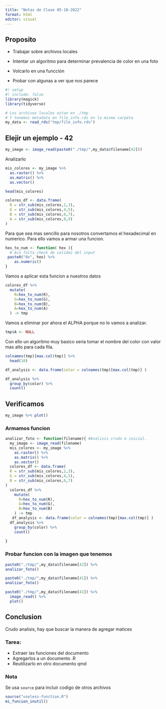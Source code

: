 ```yaml
---
title: "Notas de Clase 05-10-2022"
format: html
editor: visual
---
```


## Proposito

-   Trabajar sobre archivos locales

-   Intentar un algoritmo para determinar prevalencia de color en una foto

-   Volcarlo en una funcción

-   Probar con algunas a ver que nos parece

```r
#! setup
#! include: false
library(magick)
library(tidyverse)
```

```r
# Los archivos locales estan en ./tmp
# Y tenemos metadata en file_info.rds en la misma carpeta
my_data <- read_rds("tmp/file_info.rds")
```

## Elejir un ejemplo - 42

```r
my_image <- image_read(paste0("./tmp/",my_data$filename[42]))
```

Analizarlo

```r
mis_colores <- my_image %>% 
  as.raster() %>% 
  as.matrix() %>% 
  as.vector() 
```

```r
head(mis_colores)
```

```r
colores_df <- data.frame(
  R = str_sub(mis_colores,2,3),
  G = str_sub(mis_colores,4,5),
  B = str_sub(mis_colores,6,7),
  A = str_sub(mis_colores,8,9)
)
```

Para que sea mas sencillo para nosotros convertamos el hexadecimal en numerico. Para ello vamos a armar una funcion.

```r
hex_to_num <- function( hex ){
  # Aca falta check de validez del input
 paste0("0x", hex) %>% 
    as.numeric()
}
```

Vamos a aplicar esta funcion a nuestros datos

```r
colores_df %>% 
  mutate(
    R=hex_to_num(R),
    G=hex_to_num(G),
    B=hex_to_num(B),
    A=hex_to_num(A)
  ) -> tmp
```

Vamos a eliminar por ahora el ALPHA porque no lo vamos a analizar.

```r
tmp$A <- NULL
```

Con ello un algoritmo muy basico seria tomar el nombre del color con valor mas alto para cada fila.

```r
colnames(tmp)[max.col(tmp)] %>% 
  head(10)
```

```r
df_analysis <- data.frame(color = colnames(tmp)[max.col(tmp)] )
```

```r
df_analysis %>% 
  group_by(color) %>% 
  count()
```

## Verificamos

```r
my_image %>% plot()
```

### Armamos funcion

```r
analizar_foto <- function(filename){ #Analisis crudo e inicial.
  my_image <- image_read(filename)
  mis_colores <- my_image %>% 
    as.raster() %>% 
    as.matrix() %>% 
    as.vector() 
  colores_df <- data.frame(
  R = str_sub(mis_colores,2,3),
  G = str_sub(mis_colores,4,5),
  B = str_sub(mis_colores,6,7)
)
  colores_df %>%
    mutate(
      R=hex_to_num(R),
      G=hex_to_num(G),
      B=hex_to_num(B)
    ) -> tmp
   df_analysis <- data.frame(color = colnames(tmp)[max.col(tmp)] )
  df_analysis %>%
    group_by(color) %>%
    count()
  
}
```

### Probar funcion con la imagen que tenemos

```r
paste0("./tmp/",my_data$filename[42]) %>% 
analizar_foto()
```

```r
paste0("./tmp/",my_data$filename[41]) %>% 
analizar_foto()
```

```r
paste0("./tmp/",my_data$filename[41]) %>% 
  image_read() %>% 
  plot()
```

## Conclusion

Crudo analisis, hay que buscar la manera de agregar matices

### Tarea:

-   Extraer las funciones del documento
-   Agregarlos a un documento .R
-   Reutilizarlo en otro documento qmd

### Nota

Se usa `source` para incluir codigo de otros archivos

```r
source("useless-function.R")
mi_funcion_inutil()
```
